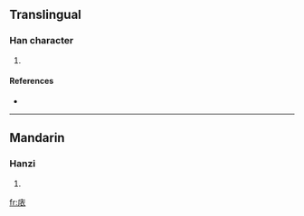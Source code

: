 ==Translingual==

===Han character===
{{Han char|rn=53|rad=广|as=06|sn=9|four=|canj=戈卜竹女 (IYHV)}}

# {{defn|Han|sort=广06}}

====References====
* {{Han ref|kx=0345.180|dkj=09305|dj=0655.070|hdz=20883.080|uh=5EA1|ud=24225}}

----

==Mandarin==

===Hanzi===
{{cmn-hanzi|pin=[[yǐ]] ([[yi3]])|wg=i<sup>3</sup>}}

# {{defn|Mandarin|sort=广06}}

[[fr:庡]]